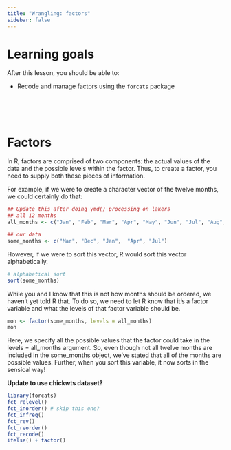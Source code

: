 ```yaml
---
title: "Wrangling: factors"
sidebar: false
---
```


# Learning goals

After this lesson, you should be able to:

- Recode and manage factors using the `forcats` package


<br><br><br>


# Factors

In R, factors are comprised of two components: the actual values of the data and the possible levels within the factor. Thus, to create a factor, you need to supply both these pieces of information.

For example, if we were to create a character vector of the twelve months, we could certainly do that:


```r
## Update this after doing ymd() processing on lakers
## all 12 months
all_months <- c("Jan", "Feb", "Mar", "Apr", "May", "Jun", "Jul", "Aug", "Sep", "Oct", "Nov", "Dec")

## our data
some_months <- c("Mar", "Dec", "Jan",  "Apr", "Jul")
```

However, if we were to sort this vector, R would sort this vector alphabetically.

```r
# alphabetical sort
sort(some_months)
```

While you and I know that this is not how months should be ordered, we haven’t yet told R that. To do so, we need to let R know that it’s a factor variable and what the levels of that factor variable should be.

```r
mon <- factor(some_months, levels = all_months)
mon
```

Here, we specify all the possible values that the factor could take in the levels = all_months argument. So, even though not all twelve months are included in the some_months object, we’ve stated that all of the months are possible values. Further, when you sort this variable, it now sorts in the sensical way!

**Update to use chickwts dataset?**

```r
library(forcats)
fct_relevel()
fct_inorder() # skip this one?
fct_infreq()
fct_rev()
fct_reorder()
fct_recode()
ifelse() + factor()
```









